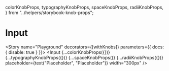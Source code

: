  colorKnobProps,
  typographyKnobProps,
  spaceKnobProps,
  radiiKnobProps,
} from "../helpers/storybook-knob-props";

<Meta title="MDX|Input" component={Input} />

# Input

<Props of={Input} exclude="theme" />

<Story name="Playground" decorators={[withKnobs]} parameters={{ docs: { disable: true } }}>
  <Input
    {...colorKnobProps({})}
    {...typographyKnobProps({})}
    {...spaceKnobProps()}
    {...radiiKnobProps({})}
    placeholder={text("Placeholder", "Placeholder")}
    width="300px"
  />
</Story>
